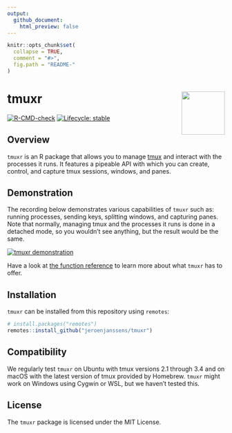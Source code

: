 ```yaml
---
output:
  github_document:
    html_preview: false
---
```


<!-- README.md is generated from README.Rmd. Please edit that file -->

```r
knitr::opts_chunk$set(
  collapse = TRUE,
  comment = "#>",
  fig.path = "README-"
)
```

# tmuxr <img src="man/figures/logo.png" align="right" width="100px" />

[![R-CMD-check](https://github.com/jeroenjanssens/tmuxr/actions/workflows/R-CMD-check.yaml/badge.svg)](https://github.com/jeroenjanssens/tmuxr/actions/workflows/R-CMD-check.yaml)
[![Lifecycle: stable](https://img.shields.io/badge/lifecycle-stable-green.svg)](https://www.tidyverse.org/lifecycle/#stable)

## Overview

`tmuxr` is an R package that allows you to manage [tmux](https://github.com/tmux/tmux/wiki) and interact with the processes it runs. It features a pipeable API with which you can create, control, and capture tmux sessions, windows, and panes. 

## Demonstration

The recording below demonstrates various capabilities of `tmuxr` such as: running processes, sending keys, splitting windows, and capturing panes. Note that normally, managing tmux and the processes it runs is done in a detached mode, so you wouldn't see anything, but the result would be the same.

[![tmuxr demonstration](man/figures/demo.png)](https://asciinema.org/a/325231)

Have a look at [the function reference](https://jeroenjanssens.github.io/tmuxr/reference/) to learn more about what `tmuxr` has to offer.

## Installation

`tmuxr` can be installed from this repository using `remotes`:

```r
# install.packages("remotes")
remotes::install_github("jeroenjanssens/tmuxr")
```
  
## Compatibility

We regularly test `tmuxr` on Ubuntu with tmux versions 2.1 through 3.4 and on macOS with the latest version of tmux provided by Homebrew. `tmuxr` might work on Windows using Cygwin or WSL, but we haven't tested this.

## License

The `tmuxr` package is licensed under the MIT License.

